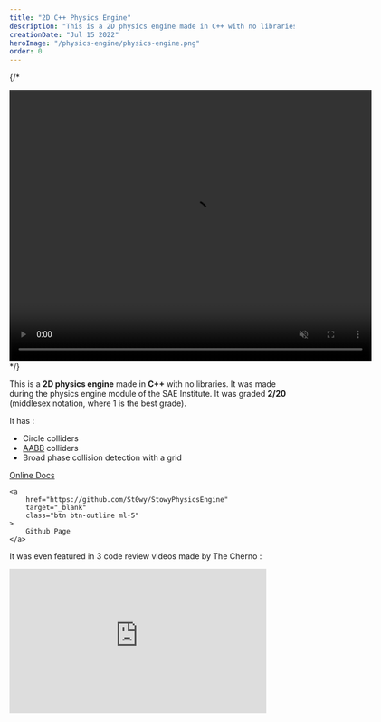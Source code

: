 ```yaml
---
title: "2D C++ Physics Engine"
description: "This is a 2D physics engine made in C++ with no libraries. It has a demo project to showcase it made with SFML."
creationDate: "Jul 15 2022"
heroImage: "/physics-engine/physics-engine.png"
order: 0
---
```



<PhysicsEngineDemo />

{/* <div class="grid place-items-center">

<video width="640" height="480" loop muted autoplay controls>
	<source src="/physics-engine/physicsEngine.mp4" type="video/mp4" />
	Your browser does not support the video tag.
</video>

</div> */}

This is a **2D physics engine** made in **C++** with no libraries.
It was made during the physics engine module of the SAE Institute.
It was graded **2/20** (middlesex notation, where 1 is the best grade).

It has :

-   Circle colliders
-   [AABB](https://en.wikipedia.org/wiki/Minimum_bounding_box#Axis-aligned_minimum_bounding_box) colliders
-   Broad phase collision detection with a grid

<div class="flex">
    <a
        href="https://stowy-physics-engine.readthedocs.io/en/latest/index.html"
        target="_blank"
        class="btn btn-outline ml-5"
    >
        Online Docs
    </a>

    <a
        href="https://github.com/St0wy/StowyPhysicsEngine"
        target="_blank"
        class="btn btn-outline ml-5"
    >
        Github Page
    </a>

</div>

It was even featured in 3 code review videos made by The Cherno :

<div class="grid place-items-center">
	<iframe
		style="overflow:hidden;width:90%;aspect-ratio:16/9"
		src="https://www.youtube-nocookie.com/embed/eNSkYAzC_ew"
		title="YouTube video player"
		frameborder="0"
		allow="accelerometer; autoplay; clipboard-write; encrypted-media; gyroscope; picture-in-picture; web-share"
		allowfullscreen
	/>
</div>

<div class="grid place-items-center">
	<iframe
		style="overflow:hidden;width:90%;aspect-ratio:16/9"
		src="https://www.youtube-nocookie.com/embed/0AFKxekpbUM"
		title="YouTube video player"
		frameborder="0"
		allow="accelerometer; autoplay; clipboard-write; encrypted-media; gyroscope; picture-in-picture; web-share"
		allowfullscreen
	/>
</div>

<div class="grid place-items-center">
	<iframe
		style="overflow:hidden;width:90%;aspect-ratio:16/9"
		src="https://www.youtube-nocookie.com/embed/o1qs-KqJlzI"
		title="YouTube video player"
		frameborder="0"
		allow="accelerometer; autoplay; clipboard-write; encrypted-media; gyroscope; picture-in-picture; web-share"
		allowfullscreen
	/>
</div>
